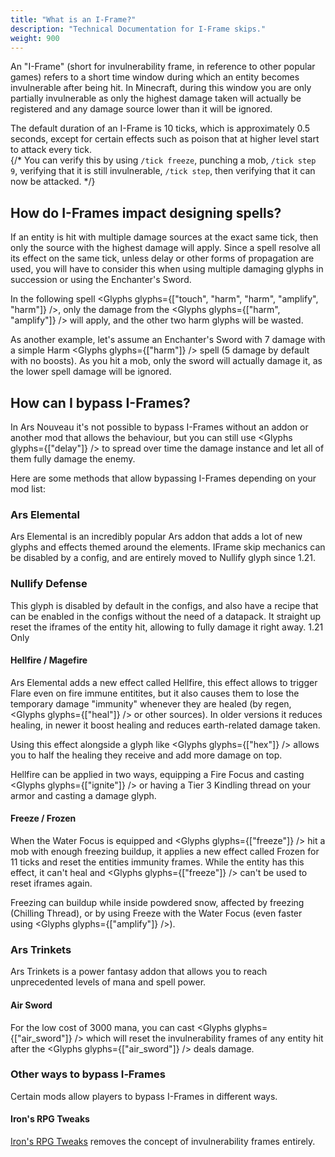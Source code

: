 ```yaml
---
title: "What is an I-Frame?"
description: "Technical Documentation for I-Frame skips."
weight: 900
---
```



An "I-Frame" (short for invulnerability frame, in reference to other popular games) refers to a short time window during which an entity becomes invulnerable after being hit.
In Minecraft, during this window you are only partially invulnerable as only the highest damage taken will actually be registered and any damage source lower than it will be ignored.

The default duration of an I-Frame is 10 ticks, which is approximately 0.5 seconds, except for certain effects such as poison that at higher level start to attack every tick.  
{/* You can verify this by using `/tick freeze`, punching a mob, `/tick step 9`, verifying that it is still invulnerable, `/tick step`, then verifying that it can now be attacked. */}

## How do I-Frames impact designing spells?

If an entity is hit with multiple damage sources at the exact same tick, then only the source with the highest damage will apply. Since a spell resolve all its effect on the same tick, unless delay or other forms of propagation are used, you will have to consider this when using multiple damaging glyphs in succession or using the Enchanter's Sword.

In the following spell <Glyphs glyphs={["touch", "harm", "harm", "amplify", "harm"]} />, only the damage from the <Glyphs glyphs={["harm", "amplify"]} /> will apply, and the other two harm glyphs will be wasted.

As another example, let's assume an Enchanter's Sword with 7 damage with a simple Harm <Glyphs glyphs={["harm"]} /> spell (5 damage by default with no boosts). As you hit a mob, only the sword will actually damage it, as the lower spell damage will be ignored. 

## How can I bypass I-Frames?

In Ars Nouveau it's not possible to bypass I-Frames without an addon or another mod that allows the behaviour, but you can still use <Glyphs glyphs={["delay"]} /> to spread over time the damage instance and let all of them fully damage the enemy.

Here are some methods that allow bypassing I-Frames depending on your mod list:

### Ars Elemental

Ars Elemental is an incredibly popular Ars addon that adds a lot of new glyphs and effects themed around the elements.
IFrame skip mechanics can be disabled by a config, and are entirely moved to Nullify glyph since 1.21.

### Nullify Defense

This glyph is disabled by default in the configs, and also have a recipe that can be enabled in the configs without the need of a datapack. It straight up reset the iframes of the entity hit, allowing to fully damage it right away. 1.21 Only

#### Hellfire / Magefire

Ars Elemental adds a new effect called Hellfire, this effect allows to trigger Flare even on fire immune entitites, but it also causes them to lose the temporary damage "immunity" whenever they are healed (by regen, <Glyphs glyphs={["heal"]} /> or other sources).
In older versions it reduces healing, in newer it boost healing and reduces earth-related damage taken.

Using this effect alongside a glyph like <Glyphs glyphs={["hex"]} /> allows you to half the healing they receive and add more damage on top.

Hellfire can be applied in two ways, equipping a Fire Focus and casting <Glyphs glyphs={["ignite"]} /> or having a Tier 3 Kindling thread on your armor and casting a damage glyph.

#### Freeze / Frozen

When the Water Focus is equipped and <Glyphs glyphs={["freeze"]} /> hit a mob with enough freezing buildup, it applies a new effect called Frozen for 11 ticks and reset the entities immunity frames.
While the entity has this effect, it can't heal and  <Glyphs glyphs={["freeze"]} /> can't be used to reset iframes again.

Freezing can buildup while inside powdered snow, affected by freezing (Chilling Thread), or by using Freeze with the Water Focus (even faster using <Glyphs glyphs={["amplify"]} />).

### Ars Trinkets

Ars Trinkets is a power fantasy addon that allows you to reach unprecedented levels of mana and spell power.

#### Air Sword

For the low cost of 3000 mana, you can cast <Glyphs glyphs={["air_sword"]} /> which will reset the invulnerability frames of any entity hit after the <Glyphs glyphs={["air_sword"]} /> deals damage.

### Other ways to bypass I&#8209;Frames

Certain mods allow players to bypass I-Frames in different ways.

#### Iron's RPG Tweaks
[Iron's RPG Tweaks](https://www.curseforge.com/minecraft/mc-mods/irons-rpg-tweaks) removes the concept of invulnerability frames entirely.
